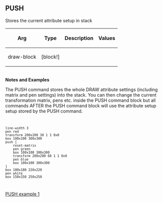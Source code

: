 == PUSH== 

Stores the current attribute setup in stack

{| cellspacing="1" cellpadding="4" border="0" style="background: black; color: black"
! bgcolor="silver" | Arg 
! bgcolor="silver" | Type 
! bgcolor="silver" | Description
! bgcolor="silver" | Values
|- 
| bgcolor="white" | draw-block
| bgcolor="white" | [block!]
| bgcolor="white" | 
| bgcolor="white" | 
|}
<br>'''Notes and Examples'''
<p>The PUSH command stores the whole DRAW attribute settings (including matrix and pen settings) into the stack. 
You can then change the current transformation matrix, pens etc. inside the PUSH command block but all commands AFTER the PUSH command block
will use the attribute setup setup stored by the PUSH command.</p>
<code><pre>
line-width 3
pen red
transform 200x200 30 1 1 0x0
box 100x100 300x300
push [
    reset-matrix
    pen green
    box 100x100 300x300
    transform 200x200 60 1 1 0x0
    pen blue
    box 100x100 300x300
]
box 180x180 220x220
pen white
box 150x150 250x250
</pre></code>
[[image:PUSH-1.png|PUSH example 1]]

<br>
